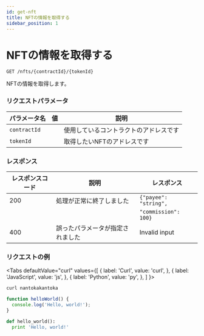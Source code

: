 ```yaml
---
id: get-nft
title: NFTの情報を取得する
sidebar_position: 1
---
```


# NFTの情報を取得する

`GET /nfts/{contractId}/{tokenId}`

NFTの情報を取得します。

### リクエストパラメータ
|パラメータ名|値|説明|
|--|--|--|
|`contractId`||使用しているコントラクトのアドレスです|
|`tokenId`||取得したいNFTのアドレスです|

### レスポンス
|レスポンスコード|説明|レスポンス|
|--|--|--|
|200|処理が正常に終了しました|`{"payee": "string",`|
|||`"commission": 100}`|
|400|誤ったパラメータが指定されました|Invalid input|

### リクエストの例
<Tabs
  defaultValue="curl"
  values={[
    { label: 'Curl', value: 'curl', },
    { label: 'JavaScript', value: 'js', },
    { label: 'Python', value: 'py', },
  ]
}>
<TabItem value="curl">

```bash
curl nantokakantoka
```

</TabItem>
<TabItem value="js">

```js
function helloWorld() {
  console.log('Hello, world!');
}
```

</TabItem>
<TabItem value="py">

```py
def hello_world():
  print 'Hello, world!'
```

</TabItem>
</Tabs>
